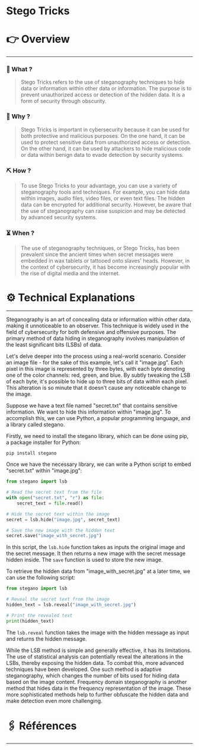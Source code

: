 # Stego Tricks


# 👉 Overview

---

### 👀 What ?

> Stego Tricks refers to the use of steganography techniques to hide data or information within other data or information. The purpose is to prevent unauthorized access or detection of the hidden data. It is a form of security through obscurity.
> 

### 🧐 Why ?

> Stego Tricks is important in cybersecurity because it can be used for both protective and malicious purposes. On the one hand, it can be used to protect sensitive data from unauthorized access or detection. On the other hand, it can be used by attackers to hide malicious code or data within benign data to evade detection by security systems.
> 

### ⛏️ How ?

> To use Stego Tricks to your advantage, you can use a variety of steganography tools and techniques. For example, you can hide data within images, audio files, video files, or even text files. The hidden data can be encrypted for additional security. However, be aware that the use of steganography can raise suspicion and may be detected by advanced security systems.
> 

### ⏳ When ?

> The use of steganography techniques, or Stego Tricks, has been prevalent since the ancient times when secret messages were embedded in wax tablets or tattooed onto slaves' heads. However, in the context of cybersecurity, it has become increasingly popular with the rise of digital media and the internet.
> 

# ⚙️ Technical Explanations

---

Steganography is an art of concealing data or information within other data, making it unnoticeable to an observer. This technique is widely used in the field of cybersecurity for both defensive and offensive purposes. The primary method of data hiding in steganography involves manipulation of the least significant bits (LSBs) of data.

Let's delve deeper into the process using a real-world scenario. Consider an image file - for the sake of this example, let's call it "image.jpg". Each pixel in this image is represented by three bytes, with each byte denoting one of the color channels: red, green, and blue. By subtly tweaking the LSB of each byte, it's possible to hide up to three bits of data within each pixel. This alteration is so minute that it doesn't cause any noticeable change to the image.

Suppose we have a text file named "secret.txt" that contains sensitive information. We want to hide this information within "image.jpg". To accomplish this, we can use Python, a popular programming language, and a library called stegano.

Firstly, we need to install the stegano library, which can be done using pip, a package installer for Python:

```
pip install stegano

```

Once we have the necessary library, we can write a Python script to embed "secret.txt" within "image.jpg":

```python
from stegano import lsb

# Read the secret text from the file
with open("secret.txt", "r") as file:
    secret_text = file.read()

# Hide the secret text within the image
secret = lsb.hide("image.jpg", secret_text)

# Save the new image with the hidden text
secret.save("image_with_secret.jpg")

```

In this script, the `lsb.hide` function takes as inputs the original image and the secret message. It then returns a new image with the secret message hidden inside. The `save` function is used to store the new image.

To retrieve the hidden data from "image_with_secret.jpg" at a later time, we can use the following script:

```python
from stegano import lsb

# Reveal the secret text from the image
hidden_text = lsb.reveal("image_with_secret.jpg")

# Print the revealed text
print(hidden_text)

```

The `lsb.reveal` function takes the image with the hidden message as input and returns the hidden message.

While the LSB method is simple and generally effective, it has its limitations. The use of statistical analysis can potentially reveal the alterations in the LSBs, thereby exposing the hidden data. To combat this, more advanced techniques have been developed. One such method is adaptive steganography, which changes the number of bits used for hiding data based on the image content. Frequency domain steganography is another method that hides data in the frequency representation of the image. These more sophisticated methods help to further obfuscate the hidden data and make detection even more challenging.

# 🖇️ Références

---